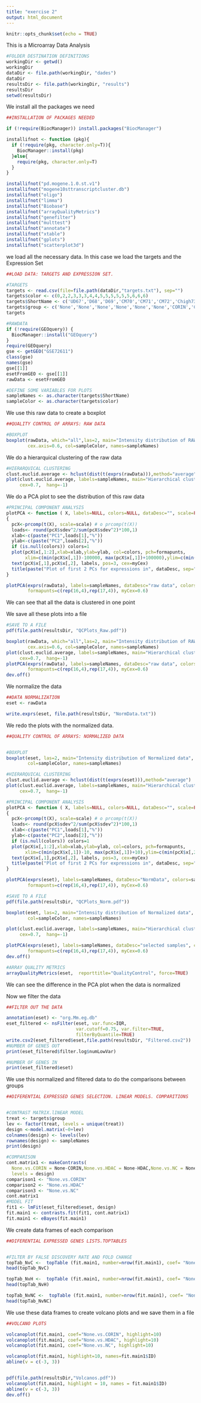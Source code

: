 ```yaml
---
title: "exercise 2"
output: html_document
---
```


```r
knitr::opts_chunk$set(echo = TRUE)
```
This is a Microarray Data Analysis

```r
#FOLDER DESTINATION DEFINITIONS
workingDir <- getwd()
workingDir
dataDir <- file.path(workingDir, "dades")
dataDir
resultsDir <- file.path(workingDir, "results")
resultsDir
setwd(resultsDir)
```

We install all the packages we need
```r
##INSTALLATION OF PACKAGES NEEDED

if (!require(BiocManager)) install.packages("BiocManager")

installifnot <- function (pkg){
  if (!require(pkg, character.only=T)){
    BiocManager::install(pkg)
  }else{
    require(pkg, character.only=T)
  }
}

installifnot("pd.mogene.1.0.st.v1")
installifnot("mogene10sttranscriptcluster.db")
installifnot("oligo")
installifnot("limma")
installifnot("Biobase")
installifnot("arrayQualityMetrics")
installifnot("genefilter")
installifnot("multtest")
installifnot("annotate")
installifnot("xtable")
installifnot("gplots")
installifnot("scatterplot3d")
```

we load all the necessary data. In this case we load the targets and the Expression Set 
```r
##LOAD DATA: TARGETS AND EXPRESSION SET. 

#TARGETS
targets <- read.csv(file=file.path(dataDir,"targets.txt"), sep="")
targets$color <- c(0,2,2,3,3,3,4,4,5,5,5,5,5,5,6,6,6)
targets$ShortName <- c('UD67','D68','D69','CM70','CM71','CM72','Chigh73','Clow74','HDAC75','HDAC76','HDAC77','HDAC78','HDAC79','HDAC80','NC81','NC82','NC83')
targets$group <- c('None','None','None','None','None','None','CORIN','CORIN','HDAC','HDAC','HDAC','HDAC','HDAC','HDAC','NC','NC','NC')
targets
```

```r
#RAWDATA
if (!require(GEOquery)) {
  BiocManager::install("GEOquery")
}
require(GEOquery)
gse <- getGEO("GSE72611")
class(gse)
names(gse)
gse[[1]]
esetFromGEO <- gse[[1]]
rawData <- esetFromGEO

#DEFINE SOME VARIABLES FOR PLOTS
sampleNames <- as.character(targets$ShortName)
sampleColor <- as.character(targets$color)
```

We use this raw data to create a boxplot
```r
##QUALITY CONTROL OF ARRAYS: RAW DATA

#BOXPLOT
boxplot(rawData, which="all",las=2, main="Intensity distribution of RAW data", 
        cex.axis=0.6, col=sampleColor, names=sampleNames)
```

We do a hierarquical clustering of the raw data
```r
#HIERARQUICAL CLUSTERING
clust.euclid.average <- hclust(dist(t(exprs(rawData))),method="average")
plot(clust.euclid.average, labels=sampleNames, main="Hierarchical clustering of RawData", 
     cex=0.7,  hang=-1)
```

We do a PCA plot to see the distribution of this raw data
```r
#PRINCIPAL COMPONENT ANALYSIS
plotPCA <- function ( X, labels=NULL, colors=NULL, dataDesc="", scale=FALSE, formapunts=NULL, myCex=0.8,...)
{
  pcX<-prcomp(t(X), scale=scale) # o prcomp(t(X))
  loads<- round(pcX$sdev^2/sum(pcX$sdev^2)*100,1)
  xlab<-c(paste("PC1",loads[1],"%"))
  ylab<-c(paste("PC2",loads[2],"%"))
  if (is.null(colors)) colors=1
  plot(pcX$x[,1:2],xlab=xlab,ylab=ylab, col=colors, pch=formapunts, 
       xlim=c(min(pcX$x[,1])-100000, max(pcX$x[,1])+100000),ylim=c(min(pcX$x[,2])-100000, max(pcX$x[,2])+100000))
  text(pcX$x[,1],pcX$x[,2], labels, pos=3, cex=myCex)
  title(paste("Plot of first 2 PCs for expressions in", dataDesc, sep=" "), cex=0.8)
}

plotPCA(exprs(rawData), labels=sampleNames, dataDesc="raw data", colors=sampleColor,
        formapunts=c(rep(16,4),rep(17,4)), myCex=0.6)
```

We can see that all the data is clustered in one point

We save all these plots into a file
```r
#SAVE TO A FILE
pdf(file.path(resultsDir, "QCPlots_Raw.pdf"))

boxplot(rawData, which="all",las=2, main="Intensity distribution of RAW data", 
        cex.axis=0.6, col=sampleColor, names=sampleNames)
plot(clust.euclid.average, labels=sampleNames, main="Hierarchical clustering of samples of RawData", 
     cex=0.7,  hang=-1)
plotPCA(exprs(rawData), labels=sampleNames, dataDesc="raw data", colors=sampleColor,
        formapunts=c(rep(16,4),rep(17,4)), myCex=0.6)
dev.off()
```

We normalize the data
```r
##DATA NORMALIZATION
eset <- rawData

write.exprs(eset, file.path(resultsDir, "NormData.txt"))

```

We redo the plots with the normalized data. 
```r

##QUALITY CONTROL OF ARRAYS: NORMALIZED DATA


#BOXPLOT
boxplot(eset, las=2, main="Intensity distribution of Normalized data", cex.axis=0.6, 
        col=sampleColor, names=sampleNames)

#HIERARQUICAL CLUSTERING
clust.euclid.average <- hclust(dist(t(exprs(eset))),method="average")
plot(clust.euclid.average, labels=sampleNames, main="Hierarchical clustering of NormData", 
     cex=0.7,  hang=-1)

#PRINCIPAL COMPONENT ANALYSIS
plotPCA <- function ( X, labels=NULL, colors=NULL, dataDesc="", scale=FALSE, formapunts=NULL, myCex=0.8,...)
{
  pcX<-prcomp(t(X), scale=scale) # o prcomp(t(X))
  loads<- round(pcX$sdev^2/sum(pcX$sdev^2)*100,1)
  xlab<-c(paste("PC1",loads[1],"%"))
  ylab<-c(paste("PC2",loads[2],"%"))
  if (is.null(colors)) colors=1
  plot(pcX$x[,1:2],xlab=xlab,ylab=ylab, col=colors, pch=formapunts, 
       xlim=c(min(pcX$x[,1])-10, max(pcX$x[,1])+10),ylim=c(min(pcX$x[,2])-10, max(pcX$x[,2])+10))
  text(pcX$x[,1],pcX$x[,2], labels, pos=3, cex=myCex)
  title(paste("Plot of first 2 PCs for expressions in", dataDesc, sep=" "), cex=0.8)
}

plotPCA(exprs(eset), labels=sampleNames, dataDesc="NormData", colors=sampleColor,
        formapunts=c(rep(16,4),rep(17,4)), myCex=0.6)

#SAVE TO A FILE
pdf(file.path(resultsDir, "QCPlots_Norm.pdf"))

boxplot(eset, las=2, main="Intensity distribution of Normalized data", cex.axis=0.6, 
        col=sampleColor, names=sampleNames)

plot(clust.euclid.average, labels=sampleNames, main="Hierarchical clustering of NormData", 
     cex=0.7,  hang=-1)

plotPCA(exprs(eset), labels=sampleNames, dataDesc="selected samples", colors=sampleColor,
        formapunts=c(rep(16,4),rep(17,4)), myCex=0.6)
dev.off()

#ARRAY QUALITY METRICS
arrayQualityMetrics(eset,  reporttitle="QualityControl", force=TRUE)
```

We can see the difference in the PCA plot when the data is normalized

Now we filter the data
```r

##FILTER OUT THE DATA

annotation(eset) <- "org.Mm.eg.db"
eset_filtered <- nsFilter(eset, var.func=IQR,
                          var.cutoff=0.75, var.filter=TRUE,
                          filterByQuantile=TRUE)
write.csv2(eset_filtered$eset,file.path(resultsDir, "Filtered.csv2"))
#NUMBER OF GENES OUT
print(eset_filtered$filter.log$numLowVar)

#NUMBER OF GENES IN
print(eset_filtered$eset)
```

We use this normalized and filtered data to do the comparisons between groups
```r

##DIFERENTIAL EXPRESSED GENES SELECTION. LINEAR MODELS. COMPARITIONS


#CONTRAST MATRIX.lINEAR MODEL
treat <- targets$group
lev <- factor(treat, levels = unique(treat))
design <-model.matrix(~0+lev)
colnames(design) <- levels(lev)
rownames(design) <- sampleNames
print(design)

#COMPARISON
cont.matrix1 <- makeContrasts( 
  None.vs.CORIN = None-CORIN,None.vs.HDAC = None-HDAC,None.vs.NC = None-NC,
  levels = design)
comparison1 <- "None.vs.CORIN"
comparison2 <- "None.vs.HDAC"
comparison3 <- "None.vs.NC"
cont.matrix1
#MODEL FIT
fit1 <- lmFit(eset_filtered$eset, design)
fit.main1 <- contrasts.fit(fit1, cont.matrix1)
fit.main1 <- eBayes(fit.main1)

```

We create data frames of each comparison
```r

##DIFERENTIAL EXPRESSED GENES LISTS.TOPTABLES


#FILTER BY FALSE DISCOVERY RATE AND FOLD CHANGE
topTab_NvC <-  topTable (fit.main1, number=nrow(fit.main1), coef= "None.vs.CORIN", adjust="fdr")
head(topTab_NvC)

topTab_NvH <-  topTable (fit.main1, number=nrow(fit.main1), coef= "None.vs.HDAC", adjust="fdr")
head(topTab_NvH)

topTab_NvNC <-  topTable (fit.main1, number=nrow(fit.main1), coef= "None.vs.NC", adjust="fdr")
head(topTab_NvNC)


```

We use these data frames to create volcano plots and we save them in a file
```r

##VOLCANO PLOTS

volcanoplot(fit.main1, coef="None.vs.CORIN", highlight=10)
volcanoplot(fit.main1, coef="None.vs.HDAC", highlight=10)
volcanoplot(fit.main1, coef="None.vs.NC", highlight=10)

volcanoplot(fit.main1, highlight=10, names=fit.main1$ID)
abline(v = c(-3, 3))


pdf(file.path(resultsDir,"Volcanos.pdf"))
volcanoplot(fit.main1, highlight = 10, names = fit.main1$ID)
abline(v = c(-3, 3))
dev.off()
```


